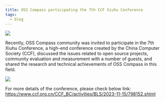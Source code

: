 ```yaml
---
title: OSS Compass participating the 7th CCF Xiuhu Conference
tags:
  - blog
---
```


![](media/1.jpeg)

<!--truncate-->

Recently, OSS Compass community was invited to participate in the 7th Xiuhu Conference, a high-end conference created by the China Computer Society (CCF), discussed the issues related to open source projects, community evaluation and measurement with a number of guests, and shared the research and technical achievements of OSS Compass in this field.

![](media/2.jpeg)

For more details of the conference, please check below link:
https://www.ccf.org.cn/CCF_BC/activities/BLS/2023-11-15/798152.shtml
